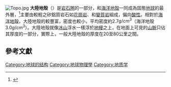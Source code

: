 {{擴充|time=2010-6-20}}
[[File:Topo.jpg|thumb]]
'''大陸地殼'''（{{lang-en|'''continental crust'''}}）是[[岩石圈|岩石圈]]的一部分，和[[海洋地殼|海洋地殼]]一同成為固態[[地球|地球]]的最外層，<ref>{{Cite web |url=http://ap6.pccu.edu.tw/Encyclopedia/data.asp?id=2369 |title=岩石圈 |work=中華百科全書‧典藏版 |access-date=2017-08-13 |archive-date=2017-08-13 |archive-url=https://web.archive.org/web/20170813221928/http://ap6.pccu.edu.tw/Encyclopedia/data.asp?id=2369 |dead-url=no }}</ref>主要由較輕之矽鋁質岩石如[[花崗岩|花崗岩]]、和[[變質岩|變質岩]]組成，偏向[[酸性|酸性]]。相對於[[海洋地殼|海洋地殼]]，大陸地殼的較豐富，密度也較小，平均密度約2.7<math>g/cm^3</math>（海洋地殼3.0<math>g/cm^3</math>）。大陸地殼就像[[冰山|冰山]]浮水一樣浮於[[地幔|地幔]]之上，在地面上可見的[[山脈|山脈]]只佔其厚度的一部分，實際上，一般大陸地殼的厚度在20至80公里之間。

==參考文獻==
{{Reflist}}

[[Category:地球的结构|Category:地球的结构]]
[[Category:地球物理學|Category:地球物理學]]
[[Category:地质学|Category:地质学]]
